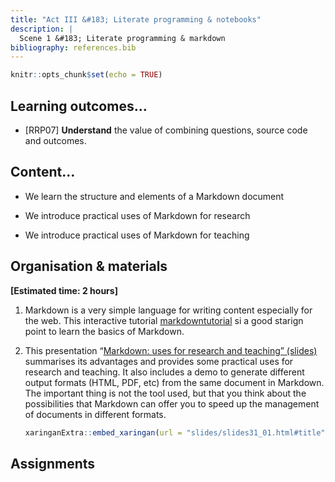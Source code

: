 ```yaml
---
title: "Act III &#183; Literate programming & notebooks"
description: |
  Scene 1 &#183; Literate programming & markdown
bibliography: references.bib
---
```


```r
knitr::opts_chunk$set(echo = TRUE)
```

## Learning outcomes...

-   [RRP07] **Understand** the value of combining questions, source code and outcomes.

## Content...

-   We learn the structure and elements of a Markdown document

-   We introduce practical uses of Markdown for research 

-   We introduce practical uses of Markdown for teaching

## Organisation & materials

**[Estimated time: 2 hours]**


1.  Markdown is a very simple language for writing content especially for the web. This interactive tutorial [markdowntutorial](https://www.markdowntutorial.com/) si a good starign point to learn the basics of Markdown.

2.  This presentation "[Markdown: uses for research and teaching" (slides)](slides/slides31_01.html) <!--(y [video](https://drive.google.com/file/d/1xbR8LOi3-QLS3gRmYVB1GYxk1HxzF8fZ/view?usp=sharing))--> summarises its advantages and provides some practical uses for research and teaching. It also includes a demo to generate different output formats (HTML, PDF, etc) from the same document in Markdown. The important thing is not the tool used, but that you think about the possibilities that Markdown can offer you to speed up the management of documents in different formats.

    ```r
    xaringanExtra::embed_xaringan(url = "slides/slides31_01.html#title", ratio = "16:9")
    ```

## Assignments


